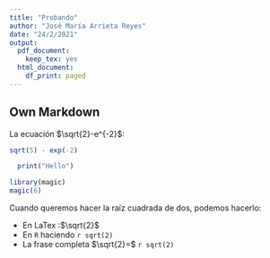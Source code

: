 ```yaml
---
title: "Probando"
author: "José María Arrieta Reyes"
date: "24/2/2021"
output:
  pdf_document:
    keep_tex: yes
  html_document:
    df_print: paged
---
```



## Own Markdown 
La ecuación $\sqrt{2}-e^{-2}$:
```r
sqrt(5) - exp(-2)
```

```r
  print("Hello")
```

```r
library(magic)
magic(6)
```

Cuando queremos hacer la raíz cuadrada de dos, podemos hacerlo:

* En LaTex :$\sqrt{2}$
* En `R` haciendo `r sqrt(2)`
* La frase completa $\sqrt{2}=$ `r sqrt(2)`













